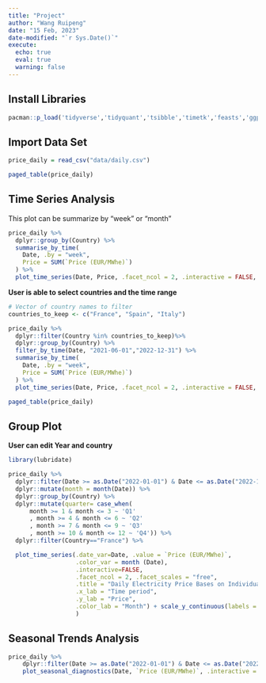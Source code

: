 ```yaml
---
title: "Project"
author: "Wang Ruipeng"
date: "15 Feb, 2023"
date-modified: "`r Sys.Date()`"
execute: 
  echo: true
  eval: true
  warning: false
---
```


## Install Libraries

```r
pacman::p_load('tidyverse','tidyquant','tsibble','timetk','feasts','ggplot2','stats','lubridate','data.table','rmarkdown','knitr','nycflights13', 'dplyr')
```

## Import Data Set

```r
price_daily = read_csv("data/daily.csv")

paged_table(price_daily)
```

## Time Series Analysis

This plot can be summarize by "week" or "month"

```r
price_daily %>%
  dplyr::group_by(Country) %>%
  summarise_by_time(
    Date, .by = "week",
    Price = SUM(`Price (EUR/MWhe)`)
  ) %>%
  plot_time_series(Date, Price, .facet_ncol = 2, .interactive = FALSE, .y_intercept = 0)
```

**User is able to select countries and the time range**

```r
# Vector of country names to filter
countries_to_keep <- c("France", "Spain", "Italy")

price_daily %>%
  dplyr::filter(Country %in% countries_to_keep)%>%
  dplyr::group_by(Country) %>%
  filter_by_time(Date, "2021-06-01","2022-12-31") %>%
  summarise_by_time(
    Date, .by = "week",
    Price = SUM(`Price (EUR/MWhe)`)
  ) %>%
  plot_time_series(Date, Price, .facet_ncol = 2, .interactive = FALSE, .y_intercept = 0)
```

```r
paged_table(price_daily)
```

## Group Plot

**User can edit Year and country**

```r
library(lubridate)

price_daily %>%
  dplyr::filter(Date >= as.Date("2022-01-01") & Date <= as.Date("2022-12-31")) %>%
  dplyr::mutate(month = month(Date)) %>%
  dplyr::group_by(Country) %>%
  dplyr::mutate(quarter= case_when(
      month >= 1 & month <= 3 ~ 'Q1'
      , month >= 4 & month <= 6 ~ 'Q2'
      , month >= 7 & month <= 9 ~ 'Q3'
      , month >= 10 & month <= 12 ~ 'Q4')) %>%
  dplyr::filter(Country=="France") %>%

  plot_time_series(.date_var=Date, .value = `Price (EUR/MWhe)`, 
                   .color_var = month (Date), 
                   .interactive=FALSE,
                   .facet_ncol = 2, .facet_scales = "free",
                   .title = "Daily Electricity Price Bases on Individual Country in 2022",
                   .x_lab = "Time period",
                   .y_lab = "Price",
                   .color_lab = "Month") + scale_y_continuous(labels = scales::comma_format()
                   )
```

## Seasonal Trends Analysis

```r
price_daily %>%
    dplyr::filter(Date >= as.Date("2022-01-01") & Date <= as.Date("2022-12-31")) %>%
    plot_seasonal_diagnostics(Date, `Price (EUR/MWhe)`, .interactive = FALSE)
```
